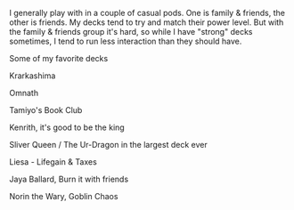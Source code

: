 ---
---


<SEO title="Wilson Gearld Mead III's Magic Decks" />

I generally play with in a couple of casual pods. One is family & friends, the other is friends. My decks tend to try and match their power level. But with the family & friends group it's hard, so while I have "strong" decks sometimes, I tend to run less interaction than they should have.

Some of my favorite decks

Krarkashima

Omnath

Tamiyo's Book Club

Kenrith, it's good to be the king

Sliver Queen / The Ur-Dragon in the largest deck ever

Liesa - Lifegain & Taxes

Jaya Ballard, Burn it with friends

Norin the Wary, Goblin Chaos
